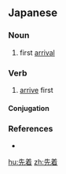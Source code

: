 ==Japanese==
{{ja-kanjitab|せん|ちゃく|yomi=on}}

===Noun===
{{ja-noun|せんちゃく}}

# first [[arrival]]
#: {{ja-usex|'''先着'''１０名様に差し上げます。|'''せんちゃく''' じゅう めい さま に さしあげます。|We will give out the prizes to the first ten customers.}}

===Verb===
{{ja-verb-suru|せんちゃく}}

# [[arrive]] first

====Conjugation====
{{ja-suru|せんちゃく}}

===References===
* {{R:Shogakukan}}

[[hu:先着]]
[[zh:先着]]